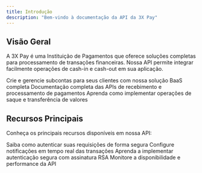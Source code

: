 ```yaml
---
title: Introdução
description: "Bem-vindo à documentação da API da 3X Pay"
---
```


## Visão Geral

A 3X Pay é uma Instituição de Pagamentos que oferece soluções completas para processamento de transações financeiras. Nossa API permite integrar facilmente operações de cash-in e cash-out em sua aplicação.

<CardGroup cols={2}>
  <Card
    title="Banking as a Service"
    icon="building"
    href="/baas/introduction"
  >
    Crie e gerencie subcontas para seus clientes com nossa solução BaaS completa
  </Card>
  <Card
    title="Cash-in"
    icon="arrow-down"
    href="/api-reference/endpoint/create-cashin"
  >
    Documentação completa das APIs de recebimento e processamento de pagamentos
  </Card>
  <Card
    title="Cash-out"
    icon="arrow-up" 
    href="/api-reference/endpoint/create-cashout"
  >
    Aprenda como implementar operações de saque e transferência de valores
  </Card>
</CardGroup>

## Recursos Principais

Conheça os principais recursos disponíveis em nossa API:

<CardGroup cols={2}>
  <Card
    title="Autenticação"
    icon="key"
    href="/authentication"
  >
    Saiba como autenticar suas requisições de forma segura
  </Card>
  <Card
    title="Webhooks"
    icon="bell"
    href="/api-reference/webhook/webhook-cashin"
  >
    Configure notificações em tempo real das transações
  </Card>
  <Card
    title="Assinatura RSA"
    icon="shield-check"
    href="/rsa"
  >
    Aprenda a implementar autenticação segura com assinatura RSA
  </Card>
  <Card
    title="Status de Serviço"
    icon="signal"
    href="/api-reference/status"
  >
    Monitore a disponibilidade e performance da API
  </Card>
</CardGroup>
